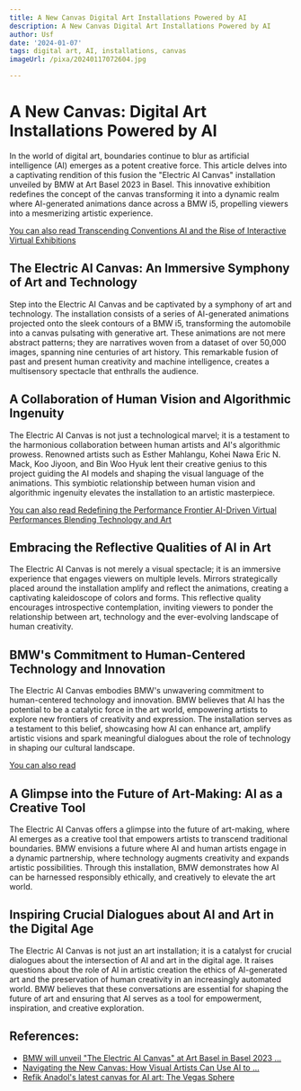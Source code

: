 ```yaml
---
title: A New Canvas Digital Art Installations Powered by AI
description: A New Canvas Digital Art Installations Powered by AI
author: Usf
date: '2024-01-07'
tags: digital art, AI, installations, canvas
imageUrl: /pixa/20240117072604.jpg

---
```

# A New Canvas: Digital Art Installations Powered by AI

In the world of digital  art, boundaries continue to blur as artificial intelligence (AI) emerges as a potent creative force. This article delves into a captivating rendition of this fusion the "Electric AI Canvas" installation unveiled by BMW at  Art  Basel 2023 in Basel. This innovative exhibition redefines the concept of the canvas transforming it into a dynamic realm where AI-generated animations dance across a BMW i5, propelling viewers into a mesmerizing artistic experience.

[You can also read Transcending Conventions AI and the Rise of Interactive Virtual  Exhibitions](Transcending%20Conventions%20AI%20and%20the%20Rise%20of%20Interactive%20Virtual%20Exhibitions)


## The  Electric AI Canvas: An Immersive Symphony of Art and Technology

Step  into the Electric AI Canvas and be  captivated by a symphony of art and technology. The installation consists of a series  of AI-generated animations projected onto the sleek contours of a BMW  i5, transforming the automobile into a  canvas pulsating with generative art. These animations are not mere abstract patterns; they are narratives woven from a dataset of  over 50,000  images, spanning  nine centuries of art history. This remarkable fusion  of past and present human creativity and machine intelligence, creates a multisensory spectacle that enthralls the audience.

## A Collaboration of Human Vision  and Algorithmic Ingenuity

The  Electric AI  Canvas is not just  a technological marvel; it  is a testament to the harmonious collaboration between human artists and AI's  algorithmic prowess. Renowned artists such as Esther  Mahlangu, Kohei Nawa Eric N. Mack, Koo Jiyoon, and Bin Woo Hyuk lent their creative genius  to this project guiding the AI models and shaping  the visual language of the animations. This symbiotic relationship between human vision and  algorithmic ingenuity elevates the installation to an artistic masterpiece.

[You can also read Redefining the Performance  Frontier AI-Driven Virtual Performances  Blending Technology  and Art](Redefining%20the%20Performance%20Frontier%20AI-Driven%20Virtual%20Performances%20Blending%20Technology%20and%20Art)


##  Embracing  the Reflective Qualities of AI in Art

The Electric AI Canvas is not merely a visual spectacle; it is an immersive experience that engages viewers  on multiple  levels. Mirrors strategically placed around the  installation amplify  and reflect the  animations, creating a  captivating  kaleidoscope of colors and  forms. This reflective quality encourages introspective contemplation, inviting viewers to ponder the relationship between art, technology and the ever-evolving landscape of human creativity.

## BMW's  Commitment to Human-Centered Technology and Innovation

The Electric AI Canvas embodies BMW's  unwavering commitment to  human-centered technology and innovation. BMW believes that AI has the potential to be a catalytic force in the art world, empowering artists to explore  new frontiers of  creativity and expression. The installation serves as a testament  to this belief, showcasing how AI can enhance art, amplify artistic visions and spark meaningful dialogues  about the role  of technology in shaping our cultural landscape.

[You can also  read ]()


## A Glimpse into the Future  of Art-Making: AI as a Creative Tool

The Electric  AI  Canvas offers a glimpse into the future of art-making, where AI emerges as a creative tool that empowers artists to transcend traditional boundaries. BMW envisions a future where  AI and  human artists  engage in a dynamic partnership, where technology  augments creativity and expands  artistic possibilities. Through  this installation, BMW demonstrates how AI can be harnessed responsibly ethically, and creatively to elevate the art world.

## Inspiring Crucial Dialogues about AI and Art in the Digital Age

The Electric AI Canvas is not just an  art installation; it is a catalyst for crucial dialogues about the intersection of AI and art in the digital age. It raises questions about the role of AI in artistic creation the ethics of AI-generated art and the preservation of  human  creativity in an increasingly automated world. BMW believes that these conversations are essential for shaping the future of art and  ensuring that  AI serves as  a tool for empowerment, inspiration, and creative exploration.

## References:
- [BMW will unveil "The Electric AI Canvas" at Art Basel in Basel 2023 ...](https://www.press.bmwgroup.com/global/article/detail/T0419842EN/bmw-will-unveil-the-electric-ai-canvas-at-art-basel-in-basel-2023-an-installation-inspired-by-the-new-bmw-i5-a-unique-combination-of-art-and-technology-that-uses-ai-in-a-responsible-manner-to-create-an-immersive-on-site-art-experience?language=en)
- [Navigating the New Canvas: How Visual Artists Can Use AI to ...](https://medium.com/@jamesdrysdale/navigating-the-new-canvas-how-visual-artists-can-use-ai-to-enhance-creativity-and-business-583378b246bc)
- [Refik Anadol's latest canvas for AI art: The Vegas Sphere](https://www.latimes.com/entertainment-arts/story/2023-08-31/refik-anadol-ai-generated-art-las-vegas-sphere-opening)
